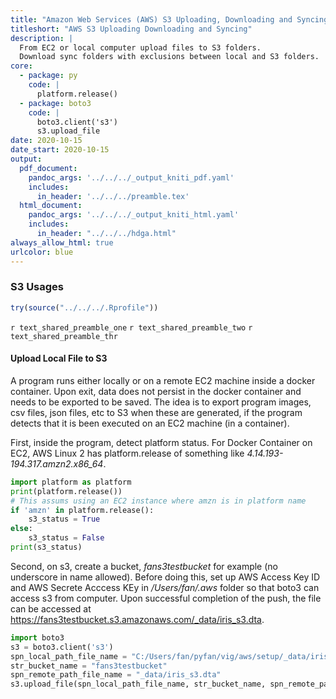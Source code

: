 ```yaml
---
title: "Amazon Web Services (AWS) S3 Uploading, Downloading and Syncing"
titleshort: "AWS S3 Uploading Downloading and Syncing"
description: |
  From EC2 or local computer upload files to S3 folders.
  Download sync folders with exclusions between local and S3 folders.
core:
  - package: py
    code: |
      platform.release()
  - package: boto3
    code: |
      boto3.client('s3')
      s3.upload_file
date: 2020-10-15
date_start: 2020-10-15
output:
  pdf_document:
    pandoc_args: '../../../_output_kniti_pdf.yaml'
    includes:
      in_header: '../../../preamble.tex'
  html_document:
    pandoc_args: '../../../_output_kniti_html.yaml'
    includes:
      in_header: "../../../hdga.html"
always_allow_html: true
urlcolor: blue
---
```


### S3 Usages

```r
try(source("../../../.Rprofile"))
```

`r text_shared_preamble_one`
`r text_shared_preamble_two`
`r text_shared_preamble_thr`

#### Upload Local File to S3

A program runs either locally or on a remote EC2 machine inside a docker container. Upon exit, data does not persist in the docker container and needs to be exported to be saved. The idea is to export program images, csv files, json files, etc to S3 when these are generated, if the program detects that it is been executed on an EC2 machine (in a container).

First, inside the program, detect platform status. For Docker Container on EC2, AWS Linux 2 has platform.release of something like *4.14.193-194.317.amzn2.x86_64*.

```python
import platform as platform
print(platform.release())
# This assums using an EC2 instance where amzn is in platform name
if 'amzn' in platform.release():
    s3_status = True
else:
    s3_status = False
print(s3_status)
```

Second, on s3, create a bucket, *fans3testbucket* for example (no underscore in name allowed). Before doing this, set up AWS Access Key ID and AWS Secrete Acccess KEy in */Users/fan/.aws* folder so that boto3 can access s3 from computer. Upon successful completion of the push, the file can be accessed at [https://fans3testbucket.s3.amazonaws.com/_data/iris_s3.dta](https://fans3testbucket.s3.amazonaws.com/_data/iris_s3.dta).

```python
import boto3
s3 = boto3.client('s3')
spn_local_path_file_name = "C:/Users/fan/pyfan/vig/aws/setup/_data/iris_s3.dta"
str_bucket_name = "fans3testbucket"
spn_remote_path_file_name = "_data/iris_s3.dta"
s3.upload_file(spn_local_path_file_name, str_bucket_name, spn_remote_path_file_name)
```
